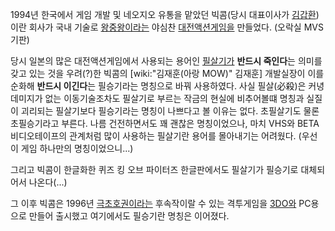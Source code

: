 1994년 한국에서 게임 개발 및 네오지오 유통을 맡았던 빅콤(당시 대표이사가 [[김갑환]])이란 회사가 국내 기술로 [[왕중왕]]이라는 야심찬 [[대전액션게임]]을 만들었다. (오락실 MVS 기판)

당시 일본의 많은 대전액션게임에서 사용되는 용어인 [[필살기]]가 '''반드시 죽인다'''는 의미를 갖고 있는 것을 우려(?)한 빅콤의 [wiki:"김재훈(아랑 MOW)" 김재훈] 개발실장이 이를 순화해 '''반드시 이긴다'''는 필승기라는 명칭으로 바꿔 사용하였다. 사실 필살(必殺)은 커녕 데미지가 없는 이동기술조차도 필살기로 부르는 작금의 현실에 비추어볼떄 명칭과 실질이 괴리되는 필살기보다 필승기라는 명칭이 나쁘다고 볼 이유는 없다. 초필살기도 물론 초필승기라고 부른다. 나름 건전하면서도 꽤 괜찮은 명칭이었으나, 마치 VHS와 BETA 비디오테이프의 관계처럼 많이 사용하는 필살기란 용어를 몰아내기는 어려웠다. (우선 이 게임 하나만의 명칭이었으니...)

그리고 빅콤이 한글화한 퀴즈 킹 오브 파이터즈 한글판에서도 필살기가 필승기로 대체되어서 나온다(...)

그 이후 빅콤은 1996년 [[극초호권]]이라는 후속작이랄 수 있는 격투게임을 [[3DO]]와 PC용으로 만들어 출시했고 여기에서도 필승기란 명칭은 이어졌다.
